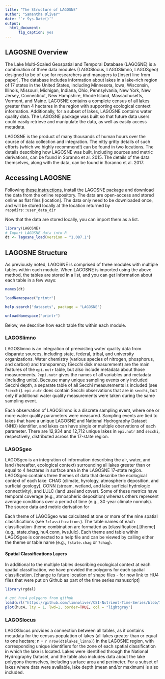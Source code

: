 ```yaml
---
title: "The Structure of LAGOSNE"
author: "Samantha Oliver"
date: "`r Sys.Date()`"
output: 
  html_document:
      fig_caption: yes
---
```


## LAGOSNE Overview
The Lake Multi-Scaled Geospatial and Temporal Database (LAGOSNE) is a 
combination of three data modules (LAGOSlocus, LAGOSlimno, LAGOSgeo) designed to be of use for researchers and managers to [insert line from paper]. The database includes information about lakes in a lake-rich region of 17 states in the United States, including Minnesota, Iowa, Wisconsin, Illinois, Missouri, Michigan, Indiana, Ohio, Pennsylvania, New York, New Jersey, Connecticut, New Hampshire, Rhode Island, Massachusetts, Vermont, and Maine. LAGOSNE contains a complete census of all lakes greater than 4 hectares in the region with supporting ecological context information. Additionally, for a subset of lakes, LAGOSNE contains water quality data. The LAGOSNE package was built so that future data users could easily retrieve and manipulate the data, as well as easily access metadata. 

LAGOSNE is the product of many thousands of human hours over the course of 
data collection and integration. The nitty gritty details of such efforts (which we highly recommend!) can be found in two locations. The details describing how LAGOSNE was built, including sources and metric derivations, can be found in Soranno et al. 2015. The details of the data themselves, along with the data, can be found in Soranno et al. 2017. 

## Accessing LAGOSNE
Following [these instructions](https://github.com/cont-limno/LAGOSNE), install the LAGOSNE package and download the data from the online repository. The data are open-access and stored online as flat files [location]. The data only need to be downloaded once, and will be stored locally at the location returned by `rappdirs::user_data_dir`

Now that the data are stored locally, you can import them as a list.
```r
library(LAGOSNE)
# Import LAGOSNE data into R
dt <- lagosne_load(version = "1.087.1")
```

## LAGOSNE Structure
As previously noted, LAGOSNE is comprised of three modules with multiple tables within each module. When LAGOSNE is imported using the above method, the tables are stored in a list, and you can get information about each table in a few ways:
```r
names(dt)
```

```r
loadNamespace("printr")
```

```r
help.search("datasets", package = "LAGOSNE")
```

```r
unloadNamespace("printr")
```

Below, we describe how each table fits within each module. 

### LAGOSlimno
LAGOSlimno is an integration of preexisting water quality data from disparate sources, including state, federal, tribal, and university organizations. Water chemistry (various species of nitrogen, phosphorus, and carbon) and transparency (Secchi disk measurement) are the main features of the `epi.nutr` table, but also include metadata about those measurements. `?epi.nutr` gives the names of all variables and metadata (including units). Because many unique sampling events only included Secchi depth, a separate table of all Secchi measurements is included (see `?secchi`). `epi.nutr` does contain Secchi observations that are in `secchi`, but only if additional water quality measurements were taken during the same sampling event.

Each observation of LAGOSlimno is a discrete sampling event, where one or more water quality parameters were measured. Sampling events are tied to lakes that have a unique LAGOSNE and National Hydrography Dataset (NHD) identifier, and lakes can have single or multiple obervations of each parameter. There are 12,934 and 12,712 unique lakes in `epi.nutr` and `secchi`, respectively, distributed across the 17-state region. 

### LAGOSgeo
LAGOSgeo is an integration of information describing the air, water, and 
land (hereafter, ecological context) surrounding all lakes greater than or equal to 4 hectares in surface area in the LAGOSNE 17-state region. LAGOSgeo contains three themes of data that describe the ecological context of each lake: CHAG (climate, hyrology, atmospheric deposition, and surficial geology), CONN (stream, wetland, and lake surficial hydrologic connectivity), and LULC (land use/land cover). Some of these metrics have temporal coverage (e.g., atmospheric deposition) whereas others represent average conditions over a period of time (e.g., 30-year climate normals). The source data and metric derivation for 

Each theme of LAGOSgeo was calculated at one or more of the nine spatial classifications (see `?classifications`). The table names of each classification-theme combination are formatted as  [classification].[theme] (e.g., state.chag, hu4.conn, iws.lulc). Each theme and table within LAGOSgeo is connected to a help file and can be viewed by calling either the theme or table name (e.g., `?state.chag` or `?chag`). 

#### Spatial Classifications Layers
In additional to the multiple tables describing ecological context at each spatial classification, we have provided the polygons for each spatial classification. [change to future location of shape files - for now link to HU4 files that were put on Github as part of the time series manuscript]
```r
library(rgdal)

# get huc4 polygons from github
load(url("https://github.com/limnoliver/CSI-Nutrient-Time-Series/blob/72c8269902e53c7ec6a2cfbe13a0239d13062dc8/Data/huc4.RData?raw=true"))
plot(huc4, lty = 1, lwd=1, border=TRUE, col = "lightgray")
```

### LAGOSlocus
LAGOSlocus provides a connection between all tables, as it contains metadata for the census population of lakes (all lakes greater than or equal to one hectare; n = `r nrow(dt$lakes_limno)`) in the LAGOSNE region, with corresponding unique identifiers for the zone of each spatial classification in which the lake is located. Lakes were identified through the National Hydrography Dataset, and the table also includes data about the lake polygons themselves, including surface area and perimeter. For a subset of lakes where data were available, lake depth (mean and/or maximum) is also included. 
